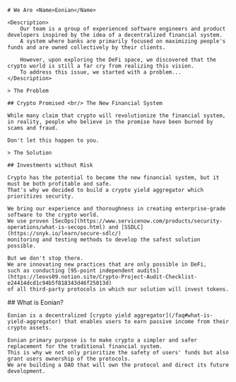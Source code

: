 <WhoWeAre>

    # We Are <Name>Eonian</Name>

    <Description>
        Our team is a group of experienced software engineers and product developers inspired by the idea of a decentralized financial system.
        A system where banks are primarily focused on maximizing people's funds and are owned collectively by their clients.

        However, upon exploring the DeFi space, we discovered that the crypto world is still a far cry from realizing this vision. 
        To address this issue, we started with a problem...
    </Description>

</WhoWeAre>

<Problem>

    > The Problem

    ## Crypto Promised <br/> The New Financial System

    While many claim that crypto will revolutionize the financial system,
    in reality, people who believe in the promise have been burned by scams and fraud.

    Don't let this happen to you.

</Problem>

<Solution>

    > The Solution

    ## Investments without Risk

    Crypto has the potential to become the new financial system, but it must be both profitable and safe. 
    That's why we decided to build a crypto yield aggregator which prioritizes security.

    We bring our experience and thoroughness in creating enterprise-grade software to the crypto world. 
    We use proven [SecOps](https://www.servicenow.com/products/security-operations/what-is-secops.html) and [SSDLC](https://snyk.io/learn/secure-sdlc/) 
    monitoring and testing methods to develop the safest solution possible. 

    But we don't stop there. 
    We are innovating new practices that are only possible in DeFi, 
    such as conducting [95-point independent audits](https://leovs09.notion.site/Crypto-Project-Audit-Checklist-e24414dcd1c94b5f818343d46f25013d) 
    of all third-party protocols in which our solution will invest tokens. 

</Solution>

<WhatIsEonian>
    ## What is Eonian?

    Eonian is a decentralized [crypto yield aggregator](/faq#what-is-yield-aggregator) that enables users to earn passive income from their crypto assets.

    Eonian primary purpose is to make crypto a simpler and safer replacement for the traditional financial system. 
    This is why we not only prioritize the safety of users' funds but also grant users ownership of the protocols. 
    We are building a DAO that will own the protocol and direct its future development.

</WhatIsEonian>
